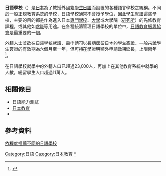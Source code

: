 '''日語學校'''（{{jpn|j=日本語学校|hg=にほんごがっこう|rm=Nihongo gakkō|f=y}}）是[[日本|日本]]為了教授外國籍[[學生|學生]][[日語|日語]]而設置的各種語言學校之統稱。不同於一般正規教育系統的學校，日語學校通常不會授予[[學位|學位]]，因此學生就讀這些學校，主要的目的都是作為進入日本[[專門學校_(日本)|專門學校]]、[[大學|大學]]或大學院（[[研究所|研究所]]）的先修教育課程，或其他如[[求職|求職]]等用途。在各種統籌管理日語學校的單位中，[[日語教育振興協會|日語教育振興協會]]是最重要的一個。

外籍人士若欲在日語學校就讀，需申請可以長期居留日本的學生簽證。一般來說學生簽證的有效期為六個月至一年，但可持在學證明額外申請效期延長，上限兩年<ref>{{Cite web |url=http://www.edu-fair.com/reports/StudyInJapan-BasicKnowledge.html |title=留學日本基本須知（教育博覽會） |access-date=2008-02-19 |archive-date=2020-01-28 |archive-url=https://web.archive.org/web/20200128164002/http://www.edu-fair.com/reports/StudyInJapan-BasicKnowledge.html |dead-url=no }}</ref>。

在日語學校就學中的外籍人口已超過23,000人，再加上在其他教育系統中就學的人數，總留學生人口超過11萬人。

== 相關條目 ==
* [[日語能力測試|日語能力測試]]
* [[日本教育|日本教育]]
* {{link-ja|日語教育|日本語教育}}

== 參考資料 ==
[https://blog.amazingtalker.com/zh-hk/hk-jap/日語學校邊個好？比較不同日語學校的n1～n5分級課/8695/ 依程度推薦不同的日語學校] {{Wayback|url=https://blog.amazingtalker.com/zh-hk/hk-jap/%E6%97%A5%E8%AA%9E%E5%AD%B8%E6%A0%A1%E9%82%8A%E5%80%8B%E5%A5%BD%EF%BC%9F%E6%AF%94%E8%BC%83%E4%B8%8D%E5%90%8C%E6%97%A5%E8%AA%9E%E5%AD%B8%E6%A0%A1%E7%9A%84n1%EF%BD%9En5%E5%88%86%E7%B4%9A%E8%AA%B2/8695/ |date=20190815111330 }}
{{reflist}}

{{日本教育小作品}}

[[Category:日語|Category:日語]]
[[Category:日本教育|Category:日本教育]]
[[Category:日語學校|*]]